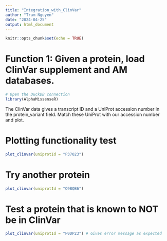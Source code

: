 ```yaml
---
title: "Integration_with_ClinVar"
author: "Tram Nguyen"
date: "2024-04-25"
output: html_document
---
```


```r
knitr::opts_chunk$set(echo = TRUE)
```

# Function 1: Given a protein, load ClinVar supplement and AM databases.

```r
# Open the DuckDB connection
library(AlphaMissenseR)
```


The ClinVar data gives a transcript ID and a UniProt accession number in the 
protein_variant field. Match these UniProt with our accession number and plot.


# Plotting functionality test

```r
plot_clinvar(uniprotId = "P37023") 
```
# Try another protein
```r
plot_clinvar(uniprotId = "Q9BQB6")
```

# Test a protein that is known to NOT be in ClinVar
```r
plot_clinvar(uniprotId = "P0DP23") # Gives error message as expected
```

